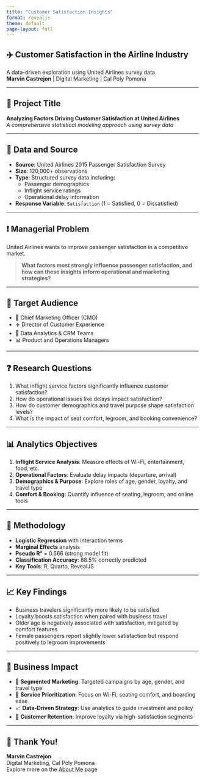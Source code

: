 ```yaml
---
title: "Customer Satisfaction Insights"
format: revealjs
theme: default
page-layout: full
---
```


## ✈️ Customer Satisfaction in the Airline Industry

A data-driven exploration using United Airlines survey data  
**Marvin Castrejon** | Digital Marketing | Cal Poly Pomona

---

## 🧠 Project Title

**Analyzing Factors Driving Customer Satisfaction at United Airlines**  
_A comprehensive statistical modeling approach using survey data_

---

## 📂 Data and Source

- **Source**: United Airlines 2015 Passenger Satisfaction Survey  
- **Size**: 120,000+ observations  
- **Type**: Structured survey data including:
  - Passenger demographics  
  - Inflight service ratings  
  - Operational delay information  
- **Response Variable**: `Satisfaction` (1 = Satisfied, 0 = Dissatisfied)

---

## ❗ Managerial Problem

United Airlines wants to improve passenger satisfaction in a competitive market.

> **What factors most strongly influence passenger satisfaction, and how can these insights inform operational and marketing strategies?**

---

## 🎯 Target Audience

- 💼 Chief Marketing Officer (CMO)  
- ✈️ Director of Customer Experience  
- 🧠 Data Analytics & CRM Teams  
- 📊 Product and Operations Managers  

---

## ❓ Research Questions

1. What inflight service factors significantly influence customer satisfaction?  
2. How do operational issues like delays impact satisfaction?  
3. How do customer demographics and travel purpose shape satisfaction levels?  
4. What is the impact of seat comfort, legroom, and booking convenience?

---

## 📊 Analytics Objectives

1. **Inflight Service Analysis**: Measure effects of Wi-Fi, entertainment, food, etc.  
2. **Operational Factors**: Evaluate delay impacts (departure, arrival)  
3. **Demographics & Purpose**: Explore roles of age, gender, loyalty, and travel type  
4. **Comfort & Booking**: Quantify influence of seating, legroom, and online tools

---

## 🔬 Methodology

- **Logistic Regression** with interaction terms  
- **Marginal Effects** analysis  
- **Pseudo R²** = 0.566 (strong model fit)  
- **Classification Accuracy**: 88.5% correctly predicted  
- **Key Tools**: R, Quarto, RevealJS

---

## 📈 Key Findings

- Business travelers significantly more likely to be satisfied  
- Loyalty boosts satisfaction when paired with business travel  
- Older age is negatively associated with satisfaction, mitigated by comfort features  
- Female passengers report slightly lower satisfaction but respond positively to legroom improvements

---

## 🚀 Business Impact

- 🎯 **Segmented Marketing**: Targeted campaigns by age, gender, and travel type  
- 🧾 **Service Prioritization**: Focus on Wi-Fi, seating comfort, and boarding ease  
- 📈 **Data-Driven Strategy**: Use analytics to guide investment and policy  
- 🔁 **Customer Retention**: Improve loyalty via high-satisfaction segments

---

## 🙏 Thank You!

**Marvin Castrejon**  
Digital Marketing, Cal Poly Pomona  
Explore more on the [About Me](index.qmd) page  

